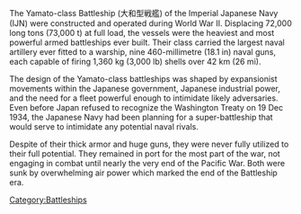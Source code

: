 The Yamato-class Battleship (大和型戦艦) of the Imperial Japanese Navy (IJN) were constructed and operated during World War II. Displacing 72,000 long tons (73,000 t) at full load, the vessels were the heaviest and most powerful armed battleships ever built. Their class carried the largest naval artillery ever fitted to a warship, nine 460-millimetre (18.1 in) naval guns, each capable of firing 1,360 kg (3,000 lb) shells over 42 km (26 mi).

The design of the Yamato-class battleships was shaped by expansionist movements within the Japanese government, Japanese industrial power, and the need for a fleet powerful enough to intimidate likely adversaries. Even before Japan refused to recognize the Washington Treaty on 19 Dec 1934, the Japanese Navy had been planning for a super-battleship that would serve to intimidate any potential naval rivals.

Despite of their thick armor and huge guns, they were never fully utilized to their full potential. They remained in port for the most part of the war, not engaging in combat until nearly the very end of the Pacific War. Both were sunk by overwhelming air power which marked the end of the Battleship era.
[[Category:Battleships]]
